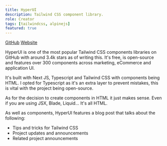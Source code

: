 ```yaml
---
title: HyperUI
description: Tailwind CSS component library.
role: Creator
tags: [tailwindcss, alpinejs]
featured: true
---
```


[GitHub](https://github.com/markmead/hyperui)
[Website](https://www.hyperui.dev/)

HyperUI is one of the most popular Tailwind CSS components libraries on GitHub
with around 3.4k stars as of writing this. It's free, is open-source and
features over 300 components across marketing, eCommerce and application UI.

It's built with Next JS, Typescript and Tailwind CSS with components being HTML.
I opted for Typescript as it's an extra layer to prevent mistakes, this is vital
with the project being open-source.

As for the decision to create components in HTML it just makes sense. Even if
you are using JSX, Blade, Liquid... It's all HTML.

As well as components, HyperUI features a blog post that talks about the
following:

- Tips and tricks for Tailwind CSS
- Project updates and announcements
- Related project announcements
